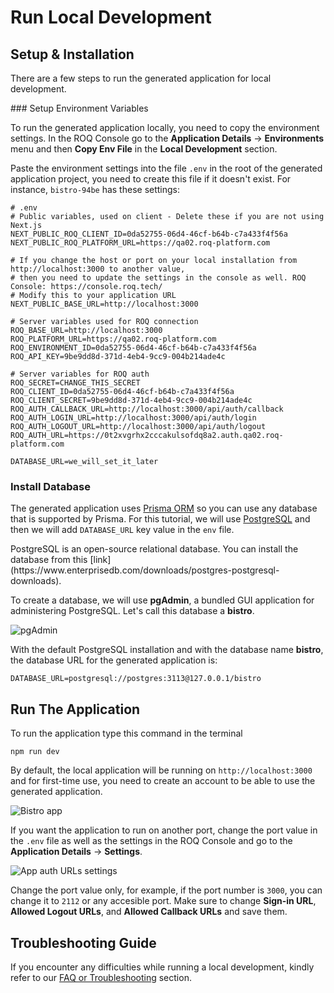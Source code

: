 
# Run Local Development 

## Setup & Installation

There are a few steps to run the generated application for local development.

<Steps>
### Setup Environment Variables

To run the generated application locally, you need to copy the environment settings. In the ROQ Console go to the **Application Details** → **Environments** menu and then **Copy Env File** in the **Local Development** section. 

Paste the environment settings into the file `.env` in the root of the generated application project, you need to create this file if it doesn't exist. For instance, `bistro-94be` has these settings:

```dotenv
# .env
# Public variables, used on client - Delete these if you are not using Next.js
NEXT_PUBLIC_ROQ_CLIENT_ID=0da52755-06d4-46cf-b64b-c7a433f4f56a
NEXT_PUBLIC_ROQ_PLATFORM_URL=https://qa02.roq-platform.com

# If you change the host or port on your local installation from http://localhost:3000 to another value,
# then you need to update the settings in the console as well. ROQ Console: https://console.roq.tech/
# Modify this to your application URL
NEXT_PUBLIC_BASE_URL=http://localhost:3000

# Server variables used for ROQ connection
ROQ_BASE_URL=http://localhost:3000
ROQ_PLATFORM_URL=https://qa02.roq-platform.com
ROQ_ENVIRONMENT_ID=0da52755-06d4-46cf-b64b-c7a433f4f56a
ROQ_API_KEY=9be9dd8d-371d-4eb4-9cc9-004b214ade4c

# Server variables for ROQ auth
ROQ_SECRET=CHANGE_THIS_SECRET
ROQ_CLIENT_ID=0da52755-06d4-46cf-b64b-c7a433f4f56a
ROQ_CLIENT_SECRET=9be9dd8d-371d-4eb4-9cc9-004b214ade4c
ROQ_AUTH_CALLBACK_URL=http://localhost:3000/api/auth/callback
ROQ_AUTH_LOGIN_URL=http://localhost:3000/api/auth/login
ROQ_AUTH_LOGOUT_URL=http://localhost:3000/api/auth/logout
ROQ_AUTH_URL=https://0t2xvgrhx2cccakulsofdq8a2.auth.qa02.roq-platform.com

DATABASE_URL=we_will_set_it_later
```


### Install Database

The generated application uses [Prisma ORM](https://www.prisma.io/) so you can use any database that is supported by Prisma. For this tutorial, we will use [PostgreSQL](https://www.postgresql.org/) and then we will add `DATABASE_URL` key value in the `env` file.

<Callout type="info">
PostgreSQL is an open-source relational database. You can install the database from this [link](https://www.enterprisedb.com/downloads/postgres-postgresql-downloads).
</Callout>

To create a database, we will use **pgAdmin**, a bundled GUI application for administering PostgreSQL. Let's call this database a **bistro**.

![pgAdmin](/pgadmin.png)

With the default PostgreSQL installation and with the database name **bistro**, the database URL for the generated application is:

```
DATABASE_URL=postgresql://postgres:3113@127.0.0.1/bistro
```
</Steps>

## Run The Application

To run the application type this command in the terminal

```
npm run dev
```

By default, the local application will be running on `http://localhost:3000` and for first-time use, you need to create an account to be able to use the generated application.

![Bistro app](/bistro.png)

If you want the application to run on another port, change the port value in the `.env` file as well as the settings in the ROQ Console and go to the **Application Details** → **Settings**.

![App auth URLs settings](/app-details-callback-settings.png)

Change the port value only, for example, if the port number is `3000`, you can change it to `2112` or any accesible port. Make sure to change **Sign-in URL**, **Allowed Logout URLs**, and **Allowed Callback URLs** and save them.


## Troubleshooting Guide

If you encounter any difficulties while running a local development, kindly refer to our [FAQ or Troubleshooting](/faq) section.


